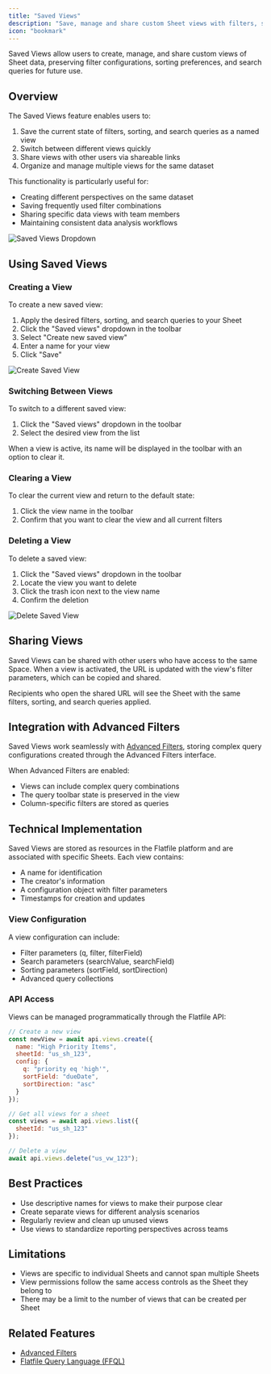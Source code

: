 ```yaml
---
title: "Saved Views"
description: "Save, manage and share custom Sheet views with filters, sorting, and search queries"
icon: "bookmark"
---
```


<Snippet file="shared/dxpbanner.mdx" />

Saved Views allow users to create, manage, and share custom views of Sheet data, preserving filter configurations, sorting preferences, and search queries for future use.

## Overview

The Saved Views feature enables users to:

1. Save the current state of filters, sorting, and search queries as a named view
2. Switch between different views quickly
3. Share views with other users via shareable links
4. Organize and manage multiple views for the same dataset

This functionality is particularly useful for:
- Creating different perspectives on the same dataset
- Saving frequently used filter combinations
- Sharing specific data views with team members
- Maintaining consistent data analysis workflows

![Saved Views Dropdown](/images/saved-views/saved-views-dropdown.png)

## Using Saved Views

### Creating a View

To create a new saved view:

1. Apply the desired filters, sorting, and search queries to your Sheet
2. Click the "Saved views" dropdown in the toolbar
3. Select "Create new saved view"
4. Enter a name for your view
5. Click "Save"

![Create Saved View](/images/saved-views/create-saved-view.png)

### Switching Between Views

To switch to a different saved view:

1. Click the "Saved views" dropdown in the toolbar
2. Select the desired view from the list

When a view is active, its name will be displayed in the toolbar with an option to clear it.

### Clearing a View

To clear the current view and return to the default state:

1. Click the view name in the toolbar
2. Confirm that you want to clear the view and all current filters

### Deleting a View

To delete a saved view:

1. Click the "Saved views" dropdown in the toolbar
2. Locate the view you want to delete
3. Click the trash icon next to the view name
4. Confirm the deletion

![Delete Saved View](/images/saved-views/delete-saved-view.png)

## Sharing Views

Saved Views can be shared with other users who have access to the same Space. When a view is activated, the URL is updated with the view's filter parameters, which can be copied and shared.

Recipients who open the shared URL will see the Sheet with the same filters, sorting, and search queries applied.

## Integration with Advanced Filters

Saved Views work seamlessly with [Advanced Filters](/learning-center/guides/advanced-filters), storing complex query configurations created through the Advanced Filters interface.

When Advanced Filters are enabled:
- Views can include complex query combinations
- The query toolbar state is preserved in the view
- Column-specific filters are stored as queries

## Technical Implementation

Saved Views are stored as resources in the Flatfile platform and are associated with specific Sheets. Each view contains:

- A name for identification
- The creator's information
- A configuration object with filter parameters
- Timestamps for creation and updates

### View Configuration

A view configuration can include:

- Filter parameters (q, filter, filterField)
- Search parameters (searchValue, searchField)
- Sorting parameters (sortField, sortDirection)
- Advanced query collections

### API Access

Views can be managed programmatically through the Flatfile API:

```javascript
// Create a new view
const newView = await api.views.create({
  name: "High Priority Items",
  sheetId: "us_sh_123",
  config: {
    q: "priority eq 'high'",
    sortField: "dueDate",
    sortDirection: "asc"
  }
});

// Get all views for a sheet
const views = await api.views.list({
  sheetId: "us_sh_123"
});

// Delete a view
await api.views.delete("us_vw_123");
```

## Best Practices

- Use descriptive names for views to make their purpose clear
- Create separate views for different analysis scenarios
- Regularly review and clean up unused views
- Use views to standardize reporting perspectives across teams

## Limitations

- Views are specific to individual Sheets and cannot span multiple Sheets
- View permissions follow the same access controls as the Sheet they belong to
- There may be a limit to the number of views that can be created per Sheet

## Related Features

- [Advanced Filters](/learning-center/guides/advanced-filters)
- [Flatfile Query Language (FFQL)](/learning-center/guides/flatfile_query_language)